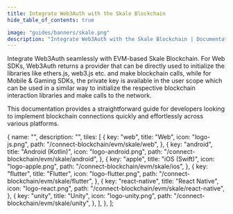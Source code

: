 ```yaml
---
title: Integrate Web3Auth with the Skale Blockchain
hide_table_of_contents: true

image: "guides/banners/skale.png"
description: "Integrate Web3Auth with the Skale Blockchain | Documentation - Web3Auth"
---
```



<SEO
  title="Integrate Web3Auth with the Skale Blockchain"
  description="Integrate Web3Auth with the Skale Blockchain | Documentation - Web3Auth"
  image="https://web3auth.io/docs/guides/banners/skale.png"
  slug="/connect-blockchain/evm/skale"
/>

Integrate Web3Auth seamlessly with EVM-based Skale Blockchain. For Web SDKs, Web3Auth returns a
provider that can be directly used to initialize the libraries like ethers.js, web3.js etc. and make
blockchain calls, while for Mobile & Gaming SDKs, the private key is available in the user scope
which can be used in a similar way to initialize the respective blockchain interaction libraries and
make calls to the network.

This documentation provides a straightforward guide for developers looking to implement blockchain
connections quickly and effortlessly across various platforms.

  {
    name: "",
    description: "",
    tiles: [
      {
        key: "web",
        title: "Web",
        icon: "logo-js.png",
        path: "/connect-blockchain/evm/skale/web",
      },
      {
        key: "android",
        title: "Android (Kotlin)",
        icon: "logo-android.png",
        path: "/connect-blockchain/evm/skale/android",
      },
      {
        key: "apple",
        title: "iOS (Swift)",
        icon: "logo-apple.png",
        path: "/connect-blockchain/evm/skale/ios",
      },
      {
        key: "flutter",
        title: "Flutter",
        icon: "logo-flutter.png",
        path: "/connect-blockchain/evm/skale/flutter",
      },
      {
        key: "react-native",
        title: "React Native",
        icon: "logo-react.png",
        path: "/connect-blockchain/evm/skale/react-native",
      },
      {
        key: "unity",
        title: "Unity",
        icon: "logo-unity.png",
        path: "/connect-blockchain/evm/skale/unity",
      },
    ],
  },
];

<Tiles tileGroups={Skale} />
